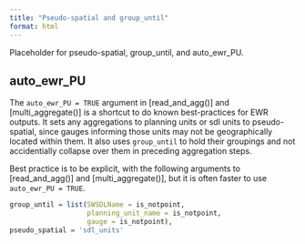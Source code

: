 ```yaml
---
title: "Pseudo-spatial and group_until"
format: html
---
```


Placeholder for pseudo-spatial, group_until, and auto_ewr_PU.

## auto_ewr_PU

The `auto_ewr_PU = TRUE` argument in \[read_and_agg()\] and \[multi_aggregate()\] is a shortcut to do known best-practices for EWR outputs. It sets any aggregations to planning units or sdl units to pseudo-spatial, since gauges informing those units may not be geographically located within them. It also uses `group_until` to hold their groupings and not accidentially collapse over them in preceding aggregation steps.

Best practice is to be explicit, with the following arguments to \[read_and_agg()\] and \[multi_aggregate()\], but it is often faster to use `auto_ewr_PU = TRUE`.

``` R
group_until = list(SWSDLName = is_notpoint, 
                   planning_unit_name = is_notpoint, 
                   gauge = is_notpoint),
pseudo_spatial = 'sdl_units'
```
